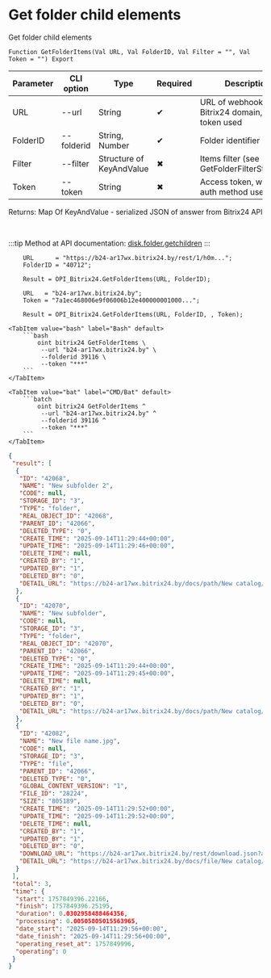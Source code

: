 ﻿---
sidebar_position: 7
description: Get folder child elements and other functions to work with Bitrix24 in the Open Integration Package, a free open-source integration library for 1C:Enterprise 8, OneScript and CLI
keywords: [1C, 1С, 1С:Enterprise, 1С:Enterprise 8.3, API, Integration, Services, Exchange, OneScript, CLI, Bitrix24]
---


# Get folder child elements
 Get folder child elements



`Function GetFolderItems(Val URL, Val FolderID, Val Filter = "", Val Token = "") Export`

  | Parameter | CLI option | Type | Required | Description |
  |-|-|-|-|-|
  | URL | --url | String | &#x2714; | URL of webhook or a Bitrix24 domain, when token used |
  | FolderID | --folderid | String, Number | &#x2714; | Folder identifier |
  | Filter | --filter | Structure of KeyAndValue | &#x2716; | Items filter (see GetFolderFilterStructure) |
  | Token | --token | String | &#x2716; | Access token, when app auth method used |

  
  Returns:  Map Of KeyAndValue - serialized JSON of answer from Bitrix24 API

<br/>

:::tip
Method at API documentation: [disk.folder.getchildren](https://dev.1c-bitrix.ru/rest_help/disk/folder/disk_folder_getchildren.php)
:::
<br/>



```bsl title="1C:Enterprise/OneScript code example"
    URL      = "https://b24-ar17wx.bitrix24.by/rest/1/h0m...";
    FolderID = "40712";

    Result = OPI_Bitrix24.GetFolderItems(URL, FolderID);

    URL   = "b24-ar17wx.bitrix24.by";
    Token = "7a1ec468006e9f06006b12e400000001000...";

    Result = OPI_Bitrix24.GetFolderItems(URL, FolderID, , Token);
```
 

 <Tabs>
  
    <TabItem value="bash" label="Bash" default>
        ```bash
            oint bitrix24 GetFolderItems \
             --url "b24-ar17wx.bitrix24.by" \
             --folderid 39116 \
             --token "***"
        ```
    </TabItem>
  
    <TabItem value="bat" label="CMD/Bat" default>
        ```batch
            oint bitrix24 GetFolderItems ^
             --url "b24-ar17wx.bitrix24.by" ^
             --folderid 39116 ^
             --token "***"
        ```
    </TabItem>
</Tabs>


```json title="Result"
{
 "result": [
  {
   "ID": "42068",
   "NAME": "New subfolder 2",
   "CODE": null,
   "STORAGE_ID": "3",
   "TYPE": "folder",
   "REAL_OBJECT_ID": "42068",
   "PARENT_ID": "42066",
   "DELETED_TYPE": "0",
   "CREATE_TIME": "2025-09-14T11:29:44+00:00",
   "UPDATE_TIME": "2025-09-14T11:29:46+00:00",
   "DELETE_TIME": null,
   "CREATED_BY": "1",
   "UPDATED_BY": "1",
   "DELETED_BY": "0",
   "DETAIL_URL": "https://b24-ar17wx.bitrix24.by/docs/path/New catalog/New subfolder 2"
  },
  {
   "ID": "42070",
   "NAME": "New subfolder",
   "CODE": null,
   "STORAGE_ID": "3",
   "TYPE": "folder",
   "REAL_OBJECT_ID": "42070",
   "PARENT_ID": "42066",
   "DELETED_TYPE": "0",
   "CREATE_TIME": "2025-09-14T11:29:44+00:00",
   "UPDATE_TIME": "2025-09-14T11:29:45+00:00",
   "DELETE_TIME": null,
   "CREATED_BY": "1",
   "UPDATED_BY": "1",
   "DELETED_BY": "0",
   "DETAIL_URL": "https://b24-ar17wx.bitrix24.by/docs/path/New catalog/New subfolder"
  },
  {
   "ID": "42082",
   "NAME": "New file name.jpg",
   "CODE": null,
   "STORAGE_ID": "3",
   "TYPE": "file",
   "PARENT_ID": "42066",
   "DELETED_TYPE": "0",
   "GLOBAL_CONTENT_VERSION": "1",
   "FILE_ID": "28224",
   "SIZE": "805189",
   "CREATE_TIME": "2025-09-14T11:29:52+00:00",
   "UPDATE_TIME": "2025-09-14T11:29:52+00:00",
   "DELETE_TIME": null,
   "CREATED_BY": "1",
   "UPDATED_BY": "1",
   "DELETED_BY": "0",
   "DOWNLOAD_URL": "https://b24-ar17wx.bitrix24.by/rest/download.json?auth=b4b4c668006e9f06006b12e40000000100000717b1353827238ed589cfb734545b307a&token=disk%7CaWQ9NDIwODImXz1mbThaSXozU2lyUU15NGdEN2F4Y2pUYktWbTdLYW1KMA%3D%3D%7CImRvd25sb2FkfGRpc2t8YVdROU5ESXdPREltWHoxbWJUaGFTWG96VTJseVVVMTVOR2RFTjJGNFkycFVZa3RXYlRkTFlXMUtNQT09fGI0YjRjNjY4MDA2ZTlmMDYwMDZiMTJlNDAwMDAwMDAxMDAwMDA3MTdiMTM1MzgyNzIzOGVkNTg5Y2ZiNzM0NTQ1YjMwN2Ei.RFTN19sHWUqmeMsWNMluYAoGNhvxvsOz0YUmteZ4B6A%3D",
   "DETAIL_URL": "https://b24-ar17wx.bitrix24.by/docs/file/New catalog/New file name.jpg"
  }
 ],
 "total": 3,
 "time": {
  "start": 1757849396.22166,
  "finish": 1757849396.25195,
  "duration": 0.0302958488464356,
  "processing": 0.00505805015563965,
  "date_start": "2025-09-14T11:29:56+00:00",
  "date_finish": "2025-09-14T11:29:56+00:00",
  "operating_reset_at": 1757849996,
  "operating": 0
 }
}
```
